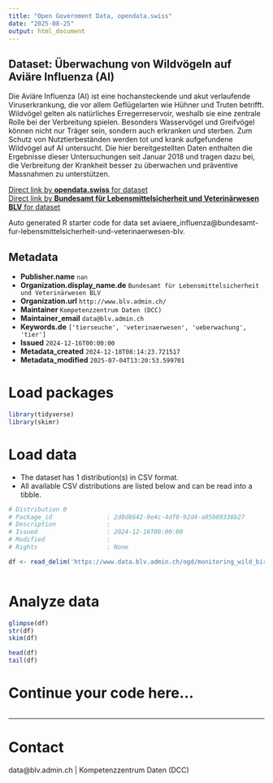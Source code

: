 ```yaml
---
title: "Open Government Data, opendata.swiss"
date: "2025-08-25"
output: html_document
---
```


## Dataset: Überwachung von Wildvögeln auf Aviäre Influenza (AI)

Die Aviäre Influenza (AI) ist eine hochansteckende und akut verlaufende Viruserkrankung, die vor allem Geflügelarten wie Hühner und Truten betrifft. Wildvögel gelten als natürliches Erregerreservoir, weshalb sie eine zentrale Rolle bei der Verbreitung spielen. Besonders Wasservögel und Greifvögel können nicht nur Träger sein, sondern auch erkranken und sterben. Zum Schutz von Nutztierbeständen werden tot und krank aufgefundene Wildvögel auf AI untersucht. Die hier bereitgestellten Daten enthalten die Ergebnisse dieser Untersuchungen seit Januar 2018 und tragen dazu bei, die Verbreitung der Krankheit besser zu überwachen und präventive Massnahmen zu unterstützen.

[Direct link by **opendata.swiss** for dataset](https://opendata.swiss/de/dataset/uberwachung-von-wildvogeln-auf-aviare-influenza-ai)<br>
[Direct link by **Bundesamt für Lebensmittelsicherheit und Veterinärwesen BLV** for dataset](https://www.blv.admin.ch/blv/de/home/tiere/tierseuchen/uebersicht-seuchen/alle-tierseuchen/ai/ai-aktuell.html)

Auto generated R starter code for data set aviaere_influenza@bundesamt-fur-lebensmittelsicherheit-und-veterinaerwesen-blv.

## Metadata

- **Publisher.name** `nan`
- **Organization.display_name.de** `Bundesamt für Lebensmittelsicherheit und Veterinärwesen BLV`
- **Organization.url** `http://www.blv.admin.ch/`
- **Maintainer** `Kompetenzzentrum Daten (DCC)`
- **Maintainer_email** `data@blv.admin.ch`
- **Keywords.de** `['tierseuche', 'veterinaerwesen', 'ueberwachung', 'tier']`
- **Issued** `2024-12-16T00:00:00`
- **Metadata_created** `2024-12-18T08:14:23.721517`
- **Metadata_modified** `2025-07-04T13:20:53.599701`


# Load packages

```r

library(tidyverse)
library(skimr)

```

# Load data

-   The dataset has 1 distribution(s) in CSV format.
-   All available CSV distributions are listed below and can be read into a tibble.

```r

# Distribution 0
# Package_id               : 2d8d8642-9e4c-4df0-92d4-a05b09336b27
# Description              : 
# Issued                   : 2024-12-16T00:00:00
# Modified                 : 
# Rights                   : None

df <- read_delim('https://www.data.blv.admin.ch/ogd/monitoring_wild_birds_avian_influenza/monitoring_wild_birds_avian_influenza.csv')



```

# Analyze data

```r

glimpse(df)
str(df)
skim(df)

head(df)
tail(df)

```

# Continue your code here...

```r

```

------------------------------------------------------------------------

# Contact

data@blv.admin.ch | Kompetenzzentrum Daten (DCC)
